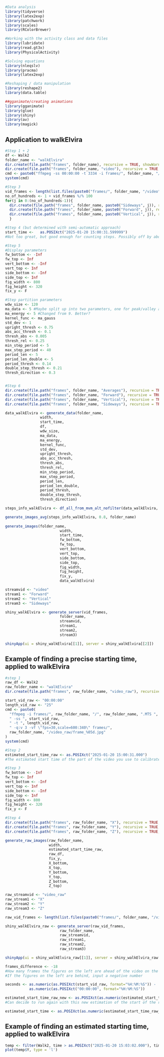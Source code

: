 ```r
#Data analysis
library(tidyverse)
library(latex2exp)
library(patchwork)
library(scales)
library(RColorBrewer)

#Working with the activity class and data files
library(lubridate)
library(read.gt3x)
library(PhysicalActivity)

#Solving equations
library(nleqslv)
library(pracma)
library(latex2exp)

#Reshaping / data manipulation
library(reshape2)
library(data.table)

##gganimate/creating animations
library(gganimate)
library(glue)
library(shiny)
library(av)
library(magick)
```

## Application to walkElvira

```r
#Step 1 + 2
df <- Walk2
folder_name <- "walkElvira"
dir.create(file.path("frames", folder_name), recursive = TRUE, showWarnings = FALSE)
dir.create(file.path("frames", folder_name, "video"), recursive = TRUE, showWarnings = FALSE)
cmd <- paste0("ffmpeg -ss 00:00:00 -t 3334 -i frames/", folder_name, "/", folder_name, ".MTS -q:v 3 -vf \"fps=30,scale=600:340\" frames/", folder_name, "/video/frame_%05d.jpg")
system(cmd)

#Step 3
vid_frames <- length(list.files(paste0("frames/", folder_name, "/video"), pattern = "\\.jpg"))
no_of_hundreds <- 1 + vid_frames %/% 100
for(j in 0:(no_of_hundreds-1)){
  dir.create(file.path("frames", folder_name, paste0("Sideways", j)), recursive = TRUE, showWarnings = FALSE)
  dir.create(file.path("frames", folder_name, paste0("Forward", j)), recursive = TRUE, showWarnings = FALSE)
  dir.create(file.path("frames", folder_name, paste0("Vertical", j)), recursive = TRUE, showWarnings = FALSE)
  }

#Step 4 (but determined with semi-automatic approach)
start_time <-   as.POSIXct("2025-01-20 15:00:31.599999")
#Not too great, but good enough for counting steps. Possibly off by about 10 either way?

#Step 5
#Display parameters
fw_bottom <- -Inf
fw_top <- Inf
vert_bottom <- -Inf
vert_top <- Inf
side_bottom <- -Inf
side_top <- Inf
fig_width <- 800
fig_height <- 320
fix_y <- F

#Step partition parameters
wdw_size <- 120
ma_data <- 5 #Maybe split up into two parameters, one for peak/valley and one for analysis
ma_energy <- 5 #Changed from 9. Better?
kernel_func <- ma_gauss 
std_dev <- 1
upright_thresh <- 0.75
abs_acc_thresh <- 0.1 
thresh_abs <- 0.005 
thresh_rel <- 0.25 
min_step_period <- 5
max_step_period <- 40
period_len <- 5 
period_len_double <- 5
period_thresh <- 0.14
double_step_thresh <- 0.21
thresh_direction <- 0.3


#Step 6
dir.create(file.path("frames", folder_name, "Averages"), recursive = TRUE, showWarnings = FALSE)
dir.create(file.path("frames", folder_name, "Forward"), recursive = TRUE, showWarnings = FALSE)
dir.create(file.path("frames", folder_name, "Vertical"), recursive = TRUE, showWarnings = FALSE)
dir.create(file.path("frames", folder_name, "Sideways"), recursive = TRUE, showWarnings = FALSE)

data_walkElvira <- generate_data(folder_name,
                width, 
                start_time, 
                df,
                wdw_size,
                ma_data,
                ma_energy,
                kernel_func,
                std_dev,
                upright_thresh,
                abs_acc_thresh,
                thresh_abs,
                thresh_rel,
                min_step_period,
                max_step_period,
                period_len,
                period_len_double,
                period_thresh,
                double_step_thresh,
                thresh_direction)

steps_info_walkElvira <- df_all_from_mvm_alt_nofilter(data_walkElvira, 200, min_square_difference_vert)

generate_images_avg(steps_info_walkElvira, 0.8, folder_name)
  
generate_images(folder_name,
                         width, 
                         start_time, 
                         fw_bottom,
                         fw_top,
                         vert_bottom,
                         vert_top,
                         side_bottom,
                         side_top,
                         fig_width,
                         fig_height,
                         fix_y,
                         data_walkElvira)

streamvid <- "video"
stream1 <- "Forward"
stream2 <- "Vertical"
stream3 <- "Sideways"

shiny_walkElvira <- generate_server(vid_frames,
                         folder_name,
                         streamvid,
                         stream1,
                         stream2,
                         stream3)

shinyApp(ui = shiny_walkElvira[[1]], server = shiny_walkElvira[[2]])
```

## Example of finding a precise starting time, applied to walkElvira

```r
#step 1
raw_df <- Walk2
raw_folder_name <- "walkElvira"
dir.create(file.path("frames", raw_folder_name, "video_raw"), recursive = TRUE, showWarnings = FALSE)

start_vid_raw <- "00:00:00"
length_vid_raw <- "25"
cmd <- paste0(
  "ffmpeg -i frames/", raw_folder_name, "/", raw_folder_name, ".MTS ",
  " -ss ", start_vid_raw, 
  " -t ", length_vid_raw, 
  " -q:v 3 -vf \"fps=30,scale=600:340\" frames/", 
  raw_folder_name, "/video_raw/frame_%05d.jpg"
)
system(cmd)

#Step 2
estimated_start_time_raw <- as.POSIXct("2025-01-20 15:00:31.000")
#The estimated start time of the part of the video you use to calibrate

#Step 3
fw_bottom <- -Inf
fw_top <- Inf
vert_bottom <- -Inf
vert_top <- Inf
side_bottom <- -Inf
side_top <- Inf
fig_width <- 800
fig_height <- 320
fix_y <- F

#Step 4
dir.create(file.path("frames", raw_folder_name, "X"), recursive = TRUE, showWarnings = FALSE)
dir.create(file.path("frames", raw_folder_name, "Y"), recursive = TRUE, showWarnings = FALSE)
dir.create(file.path("frames", raw_folder_name, "Z"), recursive = TRUE, showWarnings = FALSE)

generate_raw_images(raw_folder_name,
                    width,
                    estimated_start_time_raw,
                    raw_df,
                    fix_y,
                    X_bottom,
                    X_top,
                    Y_bottom,
                    Y_top,
                    Z_bottom,
                    Z_top)

raw_streamvid <- "video_raw"
raw_stream1 <- "X"
raw_stream2 <- "Y"
raw_stream3 <- "Z"

raw_vid_frames <- length(list.files(paste0("frames/", folder_name, "/video_raw"), pattern = "\\.jpg"))

shiny_walkElvira_raw <- generate_server(raw_vid_frames,
                         raw_folder_name,
                         raw_streamvid,
                         raw_stream1,
                         raw_stream2,
                         raw_stream3)

shinyApp(ui = shiny_walkElvira_raw[[1]], server = shiny_walkElvira_raw[[2]])
```

```r
frames_difference <- -18
#How many frames the figures on the left are ahead of the video on the right
#If the figures on the left are behind, input a negative number

seconds <- as.numeric(as.POSIXct(start_vid_raw, format="%H:%M:%S")) - 
           as.numeric(as.POSIXct("00:00:00", format="%H:%M:%S"))

estimated_start_time_raw_new <- as.POSIXct(as.numeric(estimated_start_time_raw) - frames_difference/30)
#Can decide to run again with this new estimation of the start of the raw frames

estimated_start_time <- as.POSIXct(as.numeric(estimated_start_time_raw_new) - seconds)
```

## Example of finding an estimated starting time, applied to walkElvira

```r
temp <- filter(Walk2, time > as.POSIXct("2025-01-20 15:03:02.000"), time <  as.POSIXct("2025-01-20 15:03:15.000"))
plot(temp$Y, type = 'l')
```
